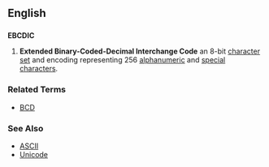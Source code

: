 ==English==

==={{acronym}}===
'''EBCDIC'''

# {{computing}} '''Extended Binary-Coded-Decimal Interchange Code''' an 8-bit [[character set]] and encoding representing 256 [[alphanumeric]] and [[special character]]s.

===Related Terms===
*[[BCD]]

===See Also===
*[[ASCII]]
*[[Unicode]]